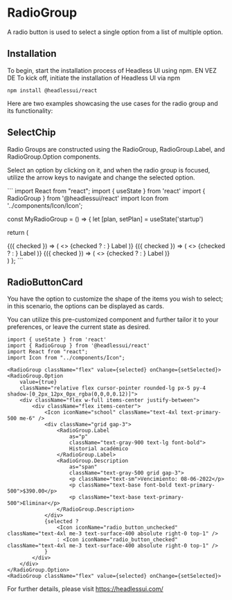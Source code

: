 
<Meta title="MDX|RadioButton" component={RadioButtonCard} />

# RadioGroup

A radio button is used to select a single option from a list of multiple option.

## Installation

To begin, start the installation process of Headless UI using npm. EN VEZ DE To kick off, initiate the installation of Headless UI via npm

`npm install @headlessui/react`

Here are two examples showcasing the use cases for the radio group and its functionality:

## SelectChip

Radio Groups are constructed using the RadioGroup, RadioGroup.Label, and RadioGroup.Option components.

Select an option by clicking on it, and when the radio group is focused, utilize the arrow keys to navigate and change the selected option.

 <SelectChip /> 
```
import React from "react";
import { useState } from 'react'
import { RadioGroup } from '@headlessui/react'
import Icon from '../components/Icon/Icon';

const MyRadioGroup = () => {
 let [plan, setPlan] = useState('startup')

 return (
  <div className="w-full px-1 grid grid-cols-12">
   <div className="col-span-5">
    <RadioGroup value={plan} onChange={setPlan}>
     <RadioGroup.Option value="startup" className="bg-surface-100 w-24 h-9	border-2 border-black rounded py-1.5">
      {({ checked }) => (
       <>
        {checked ?
         <Icon iconName="adjust" className="text-base ms-2 me-3 text-dark" />
         : <Icon iconName="radio_button_unchecked" className="text-base ms-2 me-3 text-surface-400" />
        }
        <span className={checked ? 'bg-surface-100' : ''}>Label</span>
       </>
      )}
     </RadioGroup.Option>
     <RadioGroup.Option value="business" className="bg-surface-100 w-24 h-9 border-2 border-info-700 rounded py-1.5 my-3">
      {({ checked }) => (
       <>
        {checked ?
         <Icon iconName="adjust" className="text-base ms-2 me-3 text-info-700" />
         : <Icon iconName="radio_button_unchecked" className="text-base ms-2 me-3 text-surface-400" />
        }
        <span className={checked ? 'bg-surface-100' : ''}>Label</span>
       </>
      )}
     </RadioGroup.Option>
     <RadioGroup.Option value="enterprise" className="bg-surface-100 w-24 h-9 border-2 border-error-600 rounded py-1.5">
      {({ checked }) => (
       <>
        {checked ?
         <Icon iconName="adjust" className="text-base ms-2 me-3 text-error-600" />
         : <Icon iconName="radio_button_unchecked" className="text-base ms-2 me-3 text-surface-400" />
        }
        <span className={checked ? 'bg-surface-100' : ''}>Label</span>
       </>
      )}
     </RadioGroup.Option>
    </RadioGroup>
   </div>
  </div>
 )
};
``` 

## RadioButtonCard

You have the option to customize the shape of the items you wish to select; in this scenario, the options can be displayed as cards. 

You can utilize this pre-customized component and further tailor it to your preferences, or leave the current state as desired.    

<RadioButtonCard />  

```
import { useState } from 'react'
import { RadioGroup } from '@headlessui/react'
import React from "react";
import Icon from "../components/Icon";

<RadioGroup className="flex" value={selected} onChange={setSelected}>
<RadioGroup.Option
    value={true}
    className="relative flex cursor-pointer rounded-lg px-5 py-4 shadow-[0_2px_12px_0px_rgba(0,0,0,0.12)]">
    <div className="flex w-full items-center justify-between">
        <div className="flex items-center">
            <Icon iconName="school" className="text-4xl text-primary-500 me-6" />
            <div className="grid gap-3">
                <RadioGroup.Label
                    as="p"
                    className="text-gray-900 text-lg font-bold">
                    Historial académico
                </RadioGroup.Label>
                <RadioGroup.Description
                    as="span"
                    className="text-gray-500 grid gap-3">
                    <p className="text-sm">Vencimiento: 08-06-2022</p>
                    <p className="text-base font-bold text-primary-500">$390.00</p>
                    <p className="text-base text-primary-500">Eliminar</p>
                </RadioGroup.Description>
            </div>
            {selected ?
                <Icon iconName="radio_button_unchecked" className="text-4xl me-3 text-surface-400 absolute right-0 top-1" />
                : <Icon iconName="radio_button_checked" className="text-4xl me-3 text-surface-400 absolute right-0 top-1" />
            }
        </div>
    </div>
</RadioGroup.Option>
<RadioGroup className="flex" value={selected} onChange={setSelected}>
```

For further details, please visit <a className="cursor-pointer" href="https://headlessui.com/" target="_blank">https://headlessui.com/</a>
